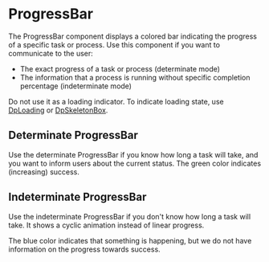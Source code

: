 
<Meta of={DpProgressBarStories} />

# ProgressBar

The ProgressBar component displays a colored bar indicating the progress of a specific task or process.
Use this component if you want to communicate to the user:

- The exact progress of a task or process (determinate mode)
- The information that a process is running without specific completion percentage (indeterminate mode)

Do not use it as a loading indicator. To indicate loading state,
use [DpLoading](/docs/components-loading--docs) or [DpSkeletonBox](/docs/components-skeletonbox--docs).

## Determinate ProgressBar

Use the determinate ProgressBar if you know how long a task will take, and you want to inform users about the current
status. The green color indicates (increasing) success.

<Canvas of={DpProgressBarStories.Determinate} />

## Indeterminate ProgressBar

Use the indeterminate ProgressBar if you don't know how long a task will take. It shows a cyclic animation instead of
linear progress.

The blue color indicates that something is happening, but we do not have information on
the progress towards success.

<Canvas of={DpProgressBarStories.Indeterminate} />
